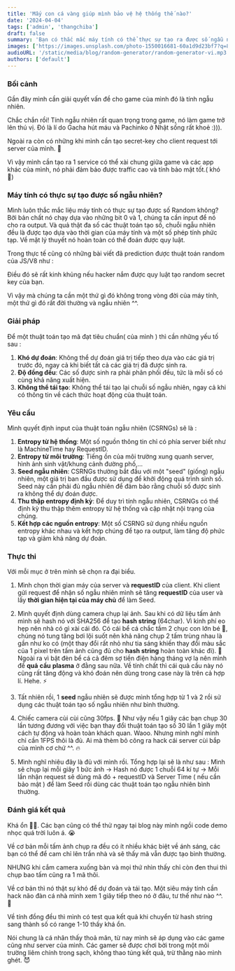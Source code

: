 ```yaml
---
title: 'Mấy con cá vàng giúp mình bảo vệ hệ thống thế nào?'
date: '2024-04-04'
tags: ['admin', 'thangchiba']
draft: false
summary: 'Bạn có thắc mắc máy tính có thể thực sự tạo ra được số ngẫu nhiên không? Làm sao mấy con cá vàng vô tri lại có thể giúp mình tạo được mã ngẫu nhiên để chống bị hack quy luật tạo mã? Đây cũng là cách mà CloudFlare đang làm để bảo vệ một phần lớn traffic internet trên thế giới này.'
images: ['https://images.unsplash.com/photo-1550016681-60a1d9d23bf7?q=80&w=2963&auto=format&fit=crop&ixlib=rb-4.0.3&ixid=M3wxMjA3fDB8MHxwaG90by1wYWdlfHx8fGVufDB8fHx8fA%3D%3D']
audioURL: '/static/media/blog/random-generator/random-generator-vi.mp3'
authors: ['default']
---
```



### Bối cảnh

Gần đây mình cần giải quyết vấn đề cho game của mình đó là tính ngẫu nhiên.

Chắc chắn rồi! Tính ngẫu nhiên rất quan trọng trong game, nó làm game trở lên thú vị. Đó là lí do Gacha hút máu và Pachinko ở Nhật sống rất khoẻ :))).

Ngoài ra còn có những khi mình cần tạo secret-key cho client request tới server của mình. 🔐

Vì vậy mình cần tạo ra 1 service có thể xài chung giữa game và các app khác của mình, nó phải đảm bảo được traffic cao và tính bảo mật tốt.( khó 🥲)

### Máy tính có thực sự tạo được số ngẫu nhiên?

Mình luôn thắc mắc liệu máy tính có thực sự tạo được số Random không? Bởi bản chất nó chạy dựa vào những bit 0 và 1, chúng ta cần input để nó cho ra output. Và quả thật đa số các thuật toán tạo số, chuỗi ngẫu nhiên đều là được tạo dựa vào thời gian của máy tính và một số phép tính phức tạp. Về mặt lý thuyết nó hoàn toàn có thể đoán được quy luật.

Trong thực tế cũng có những bài viết đã prediction được thuật toán random của JS/V8 như :

<YouTubeEmbed url="https://www.youtube.com/watch?v=-h_rj2-HP2E" />

Điều đó sẽ rất kinh khủng nếu hacker nắm được quy luật tạo random secret key của bạn.

Vì vậy mà chúng ta cần một thứ gì đó không trong vòng đời của máy tính, một thứ gì đó rất đời thường và ngẫu nhiên ^^.

### Giải pháp

Để một thuật toán tạo mã đạt tiêu chuẩn( của mình ) thì cần những yếu tố sau :

1. **Khó dự đoán**: Không thể dự đoán giá trị tiếp theo dựa vào các giá trị trước đó, ngay cả khi biết tất cả các giá trị đã được sinh ra.
2. **Độ đồng đều**: Các số được sinh ra phải phân phối đều, tức là mỗi số có cùng khả năng xuất hiện.
3. **Không thể tái tạo**: Không thể tái tạo lại chuỗi số ngẫu nhiên, ngay cả khi có thông tin về cách thức hoạt động của thuật toán.

### Yêu cầu

Mình quyết định input của thuật toán ngẫu nhiên (CSRNGs) sẽ là :

1. **Entropy từ hệ thống**: Một số nguồn thông tin chỉ có phía server biết như là MachineTime hay RequestID.
2. **Entropy từ môi trường**: Tiếng ồn của môi trường xung quanh server, hình ảnh sinh vật/khung cảnh đường phố,…
3. **Seed ngẫu nhiên**: CSRNGs thường bắt đầu với một "seed" (giống) ngẫu nhiên, một giá trị ban đầu được sử dụng để khởi động quá trình sinh số. Seed này cần phải đủ ngẫu nhiên để đảm bảo rằng chuỗi số được sinh ra không thể dự đoán được.
4. **Thu thập entropy định kỳ**: Để duy trì tính ngẫu nhiên, CSRNGs có thể định kỳ thu thập thêm entropy từ hệ thống và cập nhật nội trạng của chúng.
5. **Kết hợp các nguồn entropy**: Một số CSRNG sử dụng nhiều nguồn entropy khác nhau và kết hợp chúng để tạo ra output, làm tăng độ phức tạp và giảm khả năng dự đoán.

### Thực thi

Với mỗi mục ở trên mình sẽ chọn ra đại biểu.

1. Mình chọn thời gian máy của server và **requestID** của client. Khi client gửi request để nhận số ngẫu nhiên mình sẽ tăng **requestID** của user và lấy **thời gian hiện tại của máy chủ** để làm Seed.
2. Mình quyết định dùng camera chụp lại ảnh. Sau khi có dữ liệu tấm ảnh mình sẽ hash nó với SHA256 để tạo **hash string** (64char).
Vì kinh phí eo hẹp nên nhà có gì xài cái đó. Có cái bể cá chắc tầm 2 chục con lớn bé 🐳, chúng nó tung tăng bơi lội suốt nên khả năng chụp 2 tấm trùng nhau là gần như ko có (một thay đổi rất nhỏ như tia sáng khiến thay đổi màu sắc của 1 pixel trên tấm ảnh cũng đủ cho **hash string** hoàn toàn khác đi). 🌝
Ngoài ra vì bật đèn bể cá cả đêm sợ tiền điện hàng tháng vợ la nên mình để **quả** **cầu** **plasma** ở đằng sau nữa. Về tính chất thì cái quả cầu này nó cũng rất tăng động và khó đoán nên dùng trong case này là trên cả hợp lí. Hehe. ⚡

3. Tất nhiên rồi, 1 **seed** ngẫu nhiên sẽ được mình tổng hợp từ 1 và 2 rồi sử dụng các thuật toán tạo số ngẫu nhiên như bình thường.
4. Chiếc camera cùi cùi cũng 30fps. 📸 Như vậy nếu 1 giây các bạn chụp 30 lần tương đương với việc bạn thay đổi thuật toán tạo số 30 lần 1 giây một cách tự động và hoàn toàn khách quan. Waoo. Nhưng mình nghĩ mình chỉ cần 1FPS thôi là đủ. Ai mà thèm bỏ công ra hack cái server cùi bắp của mình cơ chứ ^^. 🔥
5. Mình nghĩ nhiêu đây là đủ với mình rồi. Tổng hợp lại sẽ là như sau : Mình sẽ chụp lại mỗi giây 1 bức ảnh → Hash nó được 1 chuỗi 64 kí tự → Mỗi lần nhận request sẽ dùng mã đó + requestID và Server Time ( nếu cần bảo mật ) để làm Seed rồi dùng các thuật toán tạo ngẫu nhiên bình thường.

### Đánh giá kết quả

Khá ổn 👍🏻.  Các bạn cũng có thể thử ngay tại blog này mình ngồi code demo nhọc quá trời luôn á. 😭

<RandomGenerator />

Về cơ bản mỗi tấm ảnh chụp ra đều có ít nhiều khác biệt về ánh sáng, các bạn có thể để cam chỉ lên trần nhà và sẽ thấy mã vẫn được tạo bình thường.

NHƯNG khi cắm camera xuống bàn và mọi thứ nhìn thấy chỉ còn đen thui thì chụp bao tấm cũng ra 1 mã thôi.

Về cơ bản thì nó thật sự khó để dự đoán và tái tạo. Một siêu máy tính cần hack não đàn cá nhà mình xem 1 giây tiếp theo nó ở đâu, tư thế như nào ^^. 🦈

Về tính đồng đều thì mình có test qua kết quả khi chuyển từ hash string sang thành số có range 1-10 thấy khá ổn.

Nói chung là cá nhân thấy thoả mãn, từ nay mình sẽ áp dụng vào các game cũng như server của mình. Các gamer sẽ được chơi bời trong một môi trường liêm chính trong sạch, không thao túng kết quả, trừ thằng nào mình ghét. 😈